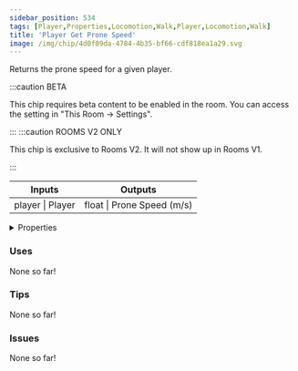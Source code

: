 ```yaml
---
sidebar_position: 534
tags: [Player,Properties,Locomotion,Walk,Player,Locomotion,Walk]
title: 'Player Get Prone Speed'
image: /img/chip/4d0f09da-4784-4b35-bf66-cdf818ea1a29.svg
---
```


Returns the prone speed for a given player.

:::caution BETA

This chip requires beta content to be enabled in the room. You can access the setting in "This Room -> Settings".

:::
:::caution ROOMS V2 ONLY

This chip is exclusive to Rooms V2. It will not show up in Rooms V1.

:::


<IChip uuid="4d0f09da-4784-4b35-bf66-cdf818ea1a29"/>

<table><thead><tr><th>Inputs</th><th>Outputs</th></tr></thead><tbody><tr><td>player | Player</td><td>float | Prone Speed (m/s)</td></tr></tbody></table>

<details>
  <summary>Properties</summary>
  <div>
    <div>
    <table>
      <tbody>
        <tr>
          <td>Is beta required?</td>
          <td>Yes</td>
        </tr>
        <tr>
          <td>Is chip a trolling risk?</td>
          <td>No</td>
        </tr>
        <tr>
          <td>Is chip a role assignment risk?</td>
          <td>No</td>
        </tr>
        <tr>
          <td>Chip UUID</td>
          <td>4d0f09da-4784-4b35-bf66-cdf818ea1a29</td>
        </tr>
        <tr>
          <td>Room availability</td>
          <td>Rooms V2 only</td>
        </tr>
      </tbody>
    </table>
    </div>
  </div>
</details>

### Uses

None so far!

### Tips

None so far!

### Issues

None so far!